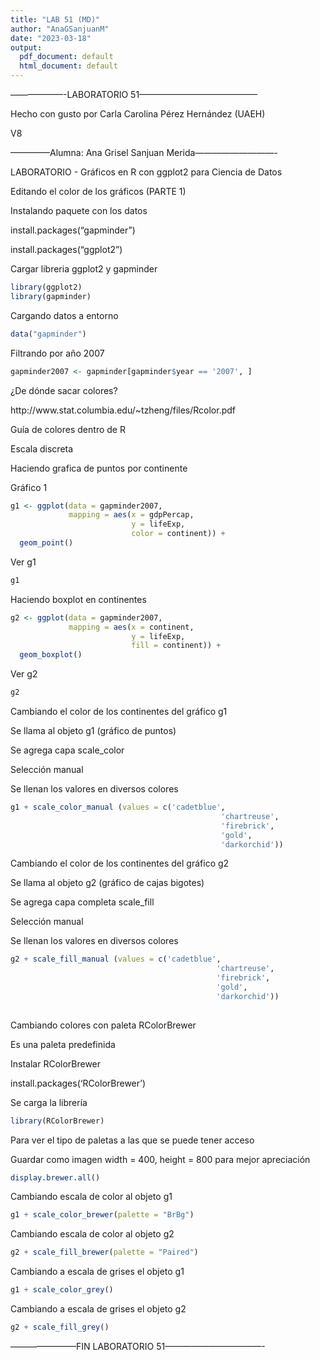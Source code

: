 ```yaml
---
title: "LAB 51 (MD)"
author: "AnaGSanjuanM"
date: "2023-03-18"
output:
  pdf_document: default
  html_document: default
---
```


-------------------LABORATORIO 51-----------------------------------------

 Hecho con gusto por Carla Carolina Pérez Hernández (UAEH)

V8

--------------Alumna: Ana Grisel Sanjuan Merida----------------------------

LABORATORIO - Gráficos en R con ggplot2 para Ciencia de Datos

Editando el color de los gráficos (PARTE 1)

Instalando paquete con los datos

install.packages("gapminder")

install.packages("ggplot2")

Cargar libreria ggplot2 y gapminder
```r
library(ggplot2)
library(gapminder)
```

Cargando datos a entorno
```r
data("gapminder")
```

Filtrando por año 2007
```r
gapminder2007 <- gapminder[gapminder$year == '2007', ]
```

¿De dónde sacar colores?

http://www.stat.columbia.edu/~tzheng/files/Rcolor.pdf

Guía de colores dentro de R


Escala discreta

Haciendo grafica de puntos por continente

Gráfico 1
```r
g1 <- ggplot(data = gapminder2007,
             mapping = aes(x = gdpPercap,
                           y = lifeExp,
                           color = continent)) +
  geom_point()
```

Ver g1
```r
g1
```

Haciendo boxplot en continentes
```r
g2 <- ggplot(data = gapminder2007,
             mapping = aes(x = continent, 
                           y = lifeExp,
                           fill = continent)) +
  geom_boxplot()
```

Ver g2
```r
g2
```


Cambiando el color de los continentes del gráfico g1

Se llama al objeto g1 (gráfico de puntos)

Se agrega capa scale_color

Selección manual

Se llenan los valores en diversos colores
```r
g1 + scale_color_manual (values = c('cadetblue',
                                               'chartreuse',
                                               'firebrick',
                                               'gold',
                                               'darkorchid'))
```

Cambiando el color de los continentes del gráfico g2

Se llama al objeto g2 (gráfico de cajas bigotes)

Se agrega capa completa scale_fill

Selección manual

Se llenan los valores en diversos colores                                              
```r
g2 + scale_fill_manual (values = c('cadetblue',
                                              'chartreuse',
                                              'firebrick',
                                              'gold',
                                              'darkorchid'))
                                              
```


Cambiando colores con paleta RColorBrewer

Es una paleta predefinida

Instalar RColorBrewer

install.packages('RColorBrewer')

Se carga la librería
```r
library(RColorBrewer)
```

Para ver el tipo de paletas a las que se puede tener acceso

Guardar como imagen width = 400, height = 800 para mejor apreciación
```r
display.brewer.all()
```

Cambiando escala de color al objeto g1
```r
g1 + scale_color_brewer(palette = "BrBg")
```

Cambiando escala de color al objeto g2
```r
g2 + scale_fill_brewer(palette = "Paired") 
```

Cambiando a escala de grises el objeto g1
```r
g1 + scale_color_grey()
```

Cambiando a escala de grises el objeto g2
```r
g2 + scale_fill_grey()
```


-----------------------FIN LABORATORIO 51----------------------------------